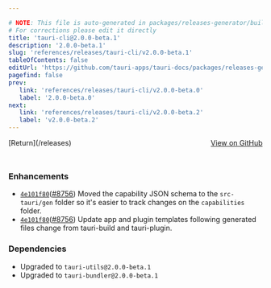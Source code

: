 ```yaml
---

# NOTE: This file is auto-generated in packages/releases-generator/build.ts
# For corrections please edit it directly
title: 'tauri-cli@2.0.0-beta.1'
description: '2.0.0-beta.1'
slug: 'references/releases/tauri-cli/v2.0.0-beta.1'
tableOfContents: false
editUrl: 'https://github.com/tauri-apps/tauri-docs/packages/releases-generator/build.ts'
pagefind: false
prev:
   link: 'references/releases/tauri-cli/v2.0.0-beta.0'
   label: '2.0.0-beta.0'
next:
   link: 'references/releases/tauri-cli/v2.0.0-beta.2'
   label: 'v2.0.0-beta.2'
---
```


			

<ReleaseSidebar slug="references/releases/tauri-cli"  packageName="tauri-cli" />

<div style="margin-bottom:3rem; display: flex; justify-content: space-between; align-items: center"><span>[Return](/releases)</span><span><a href="https://github.com/tauri-apps/tauri/releases/tag/tauri-cli-v2.0.0-beta.1">View on GitHub</a></span></div>

### Enhancements

- [`4e101f80`](https://www.github.com/tauri-apps/tauri/commit/4e101f801657e7d01ce8c22f9c6468067d0caab2)([#8756](https://www.github.com/tauri-apps/tauri/pull/8756)) Moved the capability JSON schema to the `src-tauri/gen` folder so it&#39;s easier to track changes on the `capabilities` folder.
- [`4e101f80`](https://www.github.com/tauri-apps/tauri/commit/4e101f801657e7d01ce8c22f9c6468067d0caab2)([#8756](https://www.github.com/tauri-apps/tauri/pull/8756)) Update app and plugin templates following generated files change from tauri-build and tauri-plugin.

### Dependencies

- Upgraded to `tauri-utils@2.0.0-beta.1`
- Upgraded to `tauri-bundler@2.0.0-beta.1`

